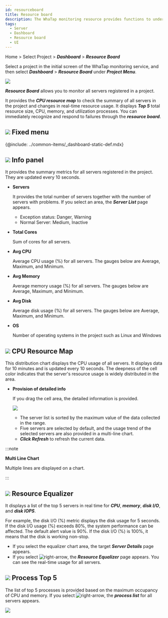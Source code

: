 ```yaml
---
id: resourceboard
title: Resource board
description: The WhaTap monitoring resource provides functions to understand the overall status of a project at a glance.
tags:
  - Server
  - Dashboard
  - Resource board
  - UI
---
```


Home > Select Project > **_Dashboard_** > **_Resource Board_**

Select a project in the initial screen of the WhaTap monitoring service, and then select **_Dashboard_** > **_Resource Board_** under **_Project Menu_**.

![](/img/server-resourceboard.png)

**_Resource Board_** allows you to monitor all servers registered in a project. 

It provides the **_CPU resource map_** to check the summary of all servers in the project and changes in real-time resource usage. It displays **_Top 5_** total resource size, CPU, memory, and utilization processes. You can immediately recognize and respond to failures through the **_resource board_**.

## ![](/img/number-01.png) Fixed menu

{@include: ../common-items/_dashboard-static-def.mdx} 

## ![](/img/number-02.png) Info panel

It provides the summary metrics for all servers registered in the project. They are updated every 10 seconds.

-   **Servers**  

    It provides the total number of servers together with the number of servers with problems. If you select an area, the **_Server List_** page appears.

    -   Exception status: <span class='vslow'>Danger</span>, <span class='slow'>Warning</span>
    -   Normal Server: <span class='snormal'>Medium</span>, <span class='k8s-normal'>Inactive</span>

-   **Total Cores**  

    Sum of cores for all servers.

-   **Avg CPU**  

    Average CPU usage (%) for all servers. The gauges below are Average, Maximum, and Minimum.

-   **Avg Memory**  

    Average memory usage (%) for all servers. The gauges below are Average, Maximum, and Minimum.

-   **Avg Disk**  

    Average disk usage (%) for all servers. The gauges below are Average, Maximum, and Minimum.

-   **OS**  

    Number of operating systems in the project such as Linux and Windows

## ![](/img/number-03.png) CPU Resource Map

This distribution chart displays the CPU usage of all servers. It displays data for 10 minutes and is updated every 10 seconds. The deepness of the cell color indicates that the server's resource usage is widely distributed in the area.

-   **Provision of detailed info**

    If you drag the cell area, the detailed information is provided.

    ![](https://img.whatap.io/media/images/Screenshot_2021-03-17_server_14861_-_Server_Monitoring18.png)

    -   The server list is sorted by the maximum value of the data collected in the range.
    -   Five servers are selected by default, and the usage trend of the selected servers are also provided in a multi-line chart.
    -   **_Click Refresh_** to refresh the current data. 

:::note

**Multi Line Chart**

Multiple lines are displayed on a chart.

:::

## ![](/img/number-04.png) Resource Equalizer

It displays a list of the top 5 servers in real time for **_CPU_**, **_memory_**, **_disk I/O_**, and **_disk IOPS_**.

For example, the disk I/O (%) metric displays the disk usage for 5 seconds. If the disk I/O usage (%) exceeds 80%, the system performance can be affected. The default alert value is 90%. If the disk I/O (%) is 100%, it means that the disk is working non-stop.

-   If you select the equalizer chart area, the target **_Server Details_** page appears. 
-   If you select ![right-arrow](/img/right-arrow.svg), the **_Resource Equalizer_** page appears. You can see the real-time usage for all servers.

## ![](/img/number-05.png) Process Top 5

The list of top 5 processes is provided based on the maximum occupancy of CPU and memory. If you select ![right-arrow](/img/right-arrow.svg), the **_process list_** for all servers appears. 

![](https://img.whatap.io/media/images/processlist_detail.png)
